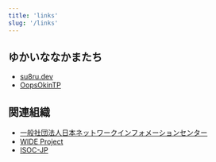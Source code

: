 ```yaml
---
title: 'links'
slug: '/links'
---
```


## ゆかいななかまたち

- [su8ru.dev](https://su8ru.dev)
- [OopsOkinTP](https://www.okin-jp.net/)

## 関連組織

- [一般社団法人日本ネットワークインフォメーションセンター](https://www.nic.ad.jp/ja/)
- [WIDE Project](https://www.wide.ad.jp)
- [ISOC-JP](https://isoc.jp)
